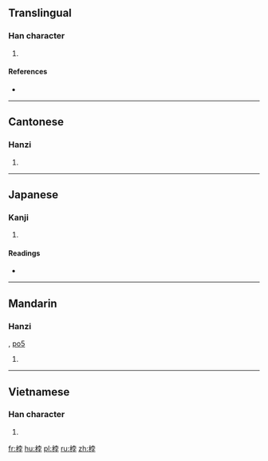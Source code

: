==Translingual==

===Han character===
{{Han char|rn=75|rad=木|as=07|sn=11|four=44947|canj=DJBD|ids=⿰木孛}}

# {{defn|Han|sort=木07}}

====References====
* {{Han ref|kx=0527.040|dkj=14805|dj=0915.230|hdz=21210.090|uh=6872|ud=26738|bh=D5C5|bd=54725}}

----

==Cantonese==

===Hanzi===
{{yue-hanzi|jyut=but6|y=but6}}

# {{defn|lang=yue|sort=木07}}

----

==Japanese==

===Kanji===
{{ja-kanji|grade=|rs=木07}}

# {{defn|lang=ja|sort=木07}}

====Readings====
* {{ja-readings|on=[[ほつ]] (hotsu), [[ぼち]] (bochi)|kun=[[からざお]] (karazao)}}

----

==Mandarin==

===Hanzi===
{{cmn-hanzi|pin=[[bó]] ([[bo2]])|wg=po<sup>2</sup>}}, [[po5]]

# {{defn|lang=cmn|sort=木07}}

----

==Vietnamese==

===Han character===
{{vi-hantu|[[bột]], [[vụt]], [[bụt]], [[vọt]]|rs=木07}}

# {{defn|lang=vi|sort=木07}}

[[fr:桲]]
[[hu:桲]]
[[pl:桲]]
[[ru:桲]]
[[zh:桲]]